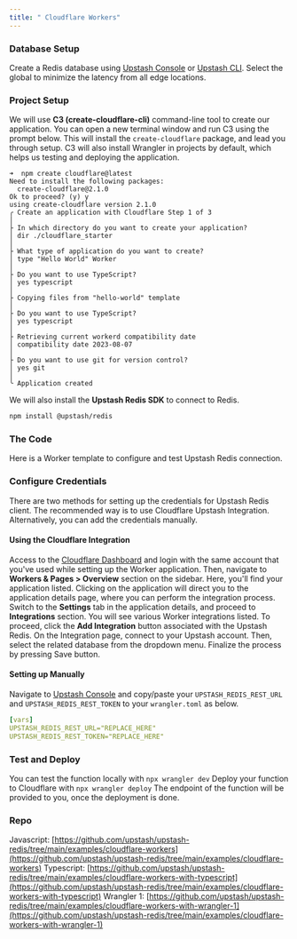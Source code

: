 ```yaml
---
title: " Cloudflare Workers"
---
```

### Database Setup
Create a Redis database using [Upstash Console](https://console.upstash.com) or
[Upstash CLI](https://github.com/upstash/cli). Select the global to minimize the
latency from all edge locations.
### Project Setup
We will use **C3 (create-cloudflare-cli)** command-line tool to create our application. You can open a new terminal window and run C3 using the prompt below.
This will install the `create-cloudflare` package, and lead you through setup. C3 will also install Wrangler in projects by default, which helps us testing and deploying the application.
```text
➜  npm create cloudflare@latest
Need to install the following packages:
  create-cloudflare@2.1.0
Ok to proceed? (y) y
using create-cloudflare version 2.1.0
╭ Create an application with Cloudflare Step 1 of 3
│
├ In which directory do you want to create your application?
│ dir ./cloudflare_starter
│
├ What type of application do you want to create?
│ type "Hello World" Worker
│
├ Do you want to use TypeScript?
│ yes typescript
│
├ Copying files from "hello-world" template
│
├ Do you want to use TypeScript?
│ yes typescript
│
├ Retrieving current workerd compatibility date
│ compatibility date 2023-08-07
│
├ Do you want to use git for version control?
│ yes git
│
╰ Application created
```
We will also install the **Upstash Redis SDK** to connect to Redis.
```bash
npm install @upstash/redis
```
### The Code
Here is a Worker template to configure and test Upstash Redis connection.
### Configure Credentials
There are two methods for setting up the credentials for Upstash Redis client. The recommended way is to use Cloudflare Upstash Integration. Alternatively, you can add the credentials manually.
#### Using the Cloudflare Integration
Access to the [Cloudflare Dashboard](https://dash.cloudflare.com) and login with the same account that you've used while setting up the Worker application. Then, navigate to **Workers & Pages > Overview** section on the sidebar. Here, you'll find your application listed.
Clicking on the application will direct you to the application details page, where you can perform the integration process. Switch to the **Settings** tab in the application details, and proceed to **Integrations** section. You will see various Worker integrations listed. To proceed, click the **Add Integration** button associated with the Upstash Redis.
On the Integration page, connect to your Upstash account. Then, select the related database from the dropdown menu. Finalize the process by pressing Save button.
#### Setting up Manually
Navigate to [Upstash Console](https://console.upstash.com) and copy/paste your `UPSTASH_REDIS_REST_URL` and `UPSTASH_REDIS_REST_TOKEN` to your `wrangler.toml` as below.
```yaml
[vars]
UPSTASH_REDIS_REST_URL="REPLACE_HERE"
UPSTASH_REDIS_REST_TOKEN="REPLACE_HERE"
```
### Test and Deploy
You can test the function locally with `npx wrangler dev`
Deploy your function to Cloudflare with `npx wrangler deploy`
The endpoint of the function will be provided to you, once the deployment is done.
### Repo
Javascript:
[https://github.com/upstash/upstash-redis/tree/main/examples/cloudflare-workers](https://github.com/upstash/upstash-redis/tree/main/examples/cloudflare-workers)
Typescript:
[https://github.com/upstash/upstash-redis/tree/main/examples/cloudflare-workers-with-typescript](https://github.com/upstash/upstash-redis/tree/main/examples/cloudflare-workers-with-typescript)
Wrangler 1:
[https://github.com/upstash/upstash-redis/tree/main/examples/cloudflare-workers-with-wrangler-1](https://github.com/upstash/upstash-redis/tree/main/examples/cloudflare-workers-with-wrangler-1)